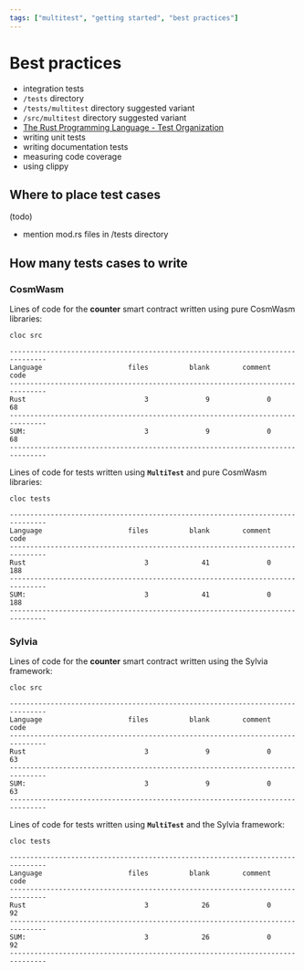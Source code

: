 ```yaml
---
tags: ["multitest", "getting started", "best practices"]
---
```


# Best practices

- integration tests
- `/tests` directory
- `/tests/multitest` directory suggested variant
- `/src/multitest` directory suggested variant
- [The Rust Programming Language - Test Organization](https://doc.rust-lang.org/book/ch11-03-test-organization.html)
- writing unit tests
- writing documentation tests
- measuring code coverage
- using clippy

## Where to place test cases

(todo)

- mention mod.rs files in /tests directory

## How many tests cases to write

### CosmWasm

Lines of code for the **counter** smart contract written using pure CosmWasm libraries:

```shell copy filename="TERMINAL"
cloc src
```

```ansi filename="OUTPUT"
-------------------------------------------------------------------------------
Language                     files          blank        comment           code
-------------------------------------------------------------------------------
Rust                             3              9              0             68
-------------------------------------------------------------------------------
SUM:                             3              9              0             68
-------------------------------------------------------------------------------
```

Lines of code for tests written using **`MultiTest`** and pure CosmWasm libraries:

```shell copy filename="TERMINAL"
cloc tests
```

```ansi filename="OUTPUT"
-------------------------------------------------------------------------------
Language                     files          blank        comment           code
-------------------------------------------------------------------------------
Rust                             3             41              0            188
-------------------------------------------------------------------------------
SUM:                             3             41              0            188
-------------------------------------------------------------------------------
```

### Sylvia

Lines of code for the **counter** smart contract written using the Sylvia framework:

```shell copy filename="TERMINAL"
cloc src
```

```ansi filename="OUTPUT"
-------------------------------------------------------------------------------
Language                     files          blank        comment           code
-------------------------------------------------------------------------------
Rust                             3              9              0             63
-------------------------------------------------------------------------------
SUM:                             3              9              0             63
-------------------------------------------------------------------------------
```

Lines of code for tests written using **`MultiTest`** and the Sylvia framework:

```shell copy filename="TERMINAL"
cloc tests
```

```ansi filename="OUTPUT"
-------------------------------------------------------------------------------
Language                     files          blank        comment           code
-------------------------------------------------------------------------------
Rust                             3             26              0             92
-------------------------------------------------------------------------------
SUM:                             3             26              0             92
-------------------------------------------------------------------------------
```
